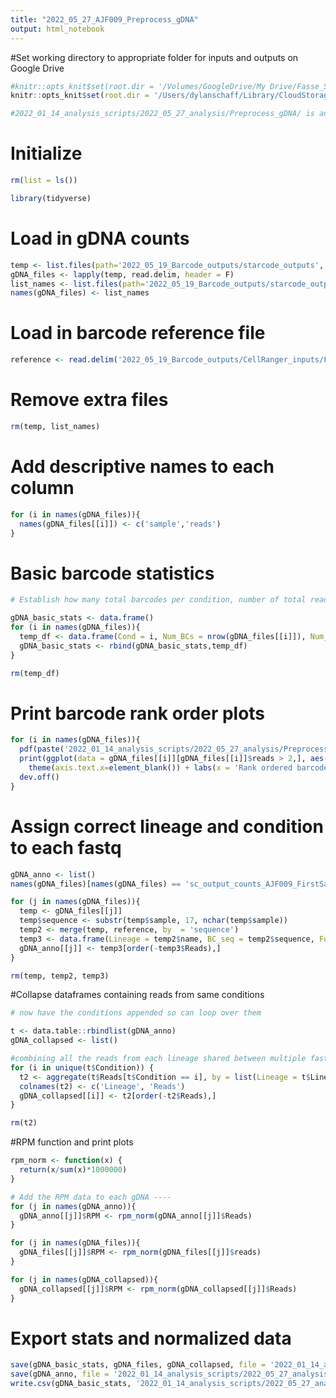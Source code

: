 ```yaml
---
title: "2022_05_27_AJF009_Preprocess_gDNA"
output: html_notebook
---
```


#Set working directory to appropriate folder for inputs and outputs on Google Drive
```r
#knitr::opts_knit$set(root.dir = '/Volumes/GoogleDrive/My Drive/Fasse_Shared/AJF_Drive_copy/Experiments/AJF009') # for aria's computer
knitr::opts_knit$set(root.dir = '/Users/dylanschaff/Library/CloudStorage/GoogleDrive-dyschaff@sydshafferlab.com/.shortcut-targets-by-id/1zSqx3IzXMwt6clUjwyqmlOf4G1K53lvy/Fasse_Shared/AJF_Drive_copy/Experiments/AJF009') # for dylan's computer

#2022_01_14_analysis_scripts/2022_05_27_analysis/Preprocess_gDNA/ is additional path for outputs

```

# Initialize
```r
rm(list = ls())

library(tidyverse)
```

# Load in gDNA counts
```r
temp <- list.files(path='2022_05_19_Barcode_outputs/starcode_outputs', pattern = '*gDNA*', full.names = T)
gDNA_files <- lapply(temp, read.delim, header = F)
list_names <- list.files(path='2022_05_19_Barcode_outputs/starcode_outputs', pattern='*gDNA*')
names(gDNA_files) <- list_names
```

# Load in barcode reference file
```r
reference <- read.delim('2022_05_19_Barcode_outputs/CellRanger_inputs/FeatureReference_filtered.csv', sep = ',')
```

# Remove extra files
```r
rm(temp, list_names)
```

# Add descriptive names to each column
```r
for (i in names(gDNA_files)){
  names(gDNA_files[[i]]) <- c('sample','reads')
}
```

# Basic barcode statistics
```r
# Establish how many total barcodes per condition, number of total reads per condition, number pf barcodes with more than 0 reads, number of barcodes with more than 2 reads, number of reads from barcodes with more than 2 reads, how many total reads are lost by filtering on barcodes with at least 2 reads

gDNA_basic_stats <- data.frame()
for (i in names(gDNA_files)){
  temp_df <- data.frame(Cond = i, Num_BCs = nrow(gDNA_files[[i]]), Num_reads = sum(gDNA_files[[i]]$reads), Num_BCs_greater0 = nrow(gDNA_files[[i]][gDNA_files[[i]]$reads > 0,]), Num_BCs_greater2 = nrow(gDNA_files[[i]][gDNA_files[[i]]$reads > 2,]),Num_reads_greater2 = sum(gDNA_files[[i]][gDNA_files[[i]]$reads > 2,]$reads), reads_lost_greater2 = sum(gDNA_files[[i]]$reads)-sum(gDNA_files[[i]][gDNA_files[[i]]$reads > 2,]$reads), Num_reads_greater5 = sum(gDNA_files[[i]][gDNA_files[[i]]$reads > 5,]$reads), reads_lost_greater5 = sum(gDNA_files[[i]]$reads)-sum(gDNA_files[[i]][gDNA_files[[i]]$reads > 5,]$reads))
  gDNA_basic_stats <- rbind(gDNA_basic_stats,temp_df)
}

rm(temp_df)
```

# Print barcode rank order plots
```r

for (i in names(gDNA_files)){
  pdf(paste('2022_01_14_analysis_scripts/2022_05_27_analysis/Preprocess_gDNA/plot_',i,'.pdf', sep = ''))
  print(ggplot(data = gDNA_files[[i]][gDNA_files[[i]]$reads > 2,], aes(reorder(sample,-reads), log2(reads)))+geom_bar(stat='identity') +  
    theme(axis.text.x=element_blank()) + labs(x = 'Rank ordered barcodes', y = 'Log(reads per barcode)', title = paste(i, 'n =',length(gDNA_files[[i]][gDNA_files[[i]]$reads > 2,]$reads))))
  dev.off()
}
```

# Assign correct lineage and condition to each fastq
```r
gDNA_anno <- list()
names(gDNA_files)[names(gDNA_files) == 'sc_output_counts_AJF009_FirstSample1_gDNA_S13.txt'] <- 'sc_output_counts_AJF009_FirstSample_1_gDNA_S13.txt' #this is just fixing one file that had different _ for strsplit

for (j in names(gDNA_files)){
  temp <- gDNA_files[[j]]
  temp$sequence <- substr(temp$sample, 17, nchar(temp$sample))
  temp2 <- merge(temp, reference, by  = 'sequence')
  temp3 <- data.frame(Lineage = temp2$name, BC_seq = temp2$sequence, Full_seq = temp2$sample, Reads = temp2$reads, Condition = strsplit(j,'_')[[1]][5])
  gDNA_anno[[j]] <- temp3[order(-temp3$Reads),]
}

rm(temp, temp2, temp3)
```

#Collapse dataframes containing reads from same conditions
```r

# now have the conditions appended so can loop over them

t <- data.table::rbindlist(gDNA_anno)
gDNA_collapsed <- list()

#combining all the reads from each lineage shared between multiple fastqs of the same condition
for (i in unique(t$Condition)) {
  t2 <- aggregate(t$Reads[t$Condition == i], by = list(Lineage = t$Lineage[t$Condition == i]), FUN = sum)
  colnames(t2) <- c('Lineage', 'Reads')
  gDNA_collapsed[[i]] <- t2[order(-t2$Reads),]
}

rm(t2)
```

#RPM function and print plots
```r
rpm_norm <- function(x) {
  return(x/sum(x)*1000000)
}

# Add the RPM data to each gDNA ----
for (j in names(gDNA_anno)){
  gDNA_anno[[j]]$RPM <- rpm_norm(gDNA_anno[[j]]$Reads)
}

for (j in names(gDNA_files)){
  gDNA_files[[j]]$RPM <- rpm_norm(gDNA_files[[j]]$reads)
}

for (j in names(gDNA_collapsed)){
  gDNA_collapsed[[j]]$RPM <- rpm_norm(gDNA_collapsed[[j]]$Reads)
}

```

# Export stats and normalized data
```r
save(gDNA_basic_stats, gDNA_files, gDNA_collapsed, file = '2022_01_14_analysis_scripts/2022_05_27_analysis/Preprocess_gDNA/preprocessed_gDNA.RData')
save(gDNA_anno, file = '2022_01_14_analysis_scripts/2022_05_27_analysis/Preprocess_gDNA/full_preprocessed_gDNA.RData')
write.csv(gDNA_basic_stats, '2022_01_14_analysis_scripts/2022_05_27_analysis/Preprocess_gDNA/gDNA_basic_stats.csv')
```
